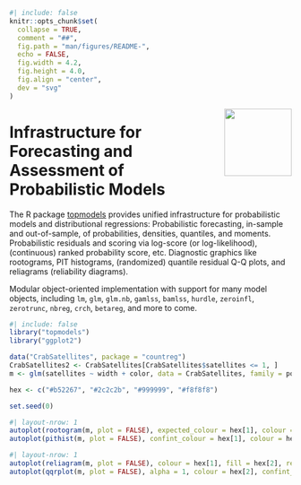 <!-- README.md is generated from README.qmd via: quarto render README.qmd --to gfm -->

```r
#| include: false
knitr::opts_chunk$set(
  collapse = TRUE,
  comment = "##",
  fig.path = "man/figures/README-",
  echo = FALSE,
  fig.width = 4.2,
  fig.height = 4.0,
  fig.align = "center",
  dev = "svg"
)
```

<img src="https://topmodels.R-Forge.R-project.org/topmodels/topmodels.png" align="right" alt="" width="120"/>

# Infrastructure for Forecasting and Assessment of Probabilistic Models

The R package [topmodels](https://topmodels.R-Forge.R-project.org/topmodels/)
provides unified infrastructure for probabilistic models and distributional regressions:
Probabilistic forecasting, in-sample and out-of-sample, of probabilities,
densities, quantiles, and moments. Probabilistic residuals and scoring via log-score (or log-likelihood),
(continuous) ranked probability score, etc. Diagnostic graphics like rootograms, PIT histograms,
(randomized) quantile residual Q-Q plots, and reliagrams (reliability diagrams).

Modular object-oriented implementation with support for many model objects, including
`lm`, `glm`, `glm.nb`, `gamlss`, `bamlss`, `hurdle`, `zeroinfl`, `zerotrunc`, `nbreg`, `crch`,
`betareg`, and more to come.

```r
#| include: false
library("topmodels")
library("ggplot2")

data("CrabSatellites", package = "countreg")
CrabSatellites2 <- CrabSatellites[CrabSatellites$satellites <= 1, ]
m <- glm(satellites ~ width + color, data = CrabSatellites, family = poisson)

hex <- c("#b52267", "#2c2c2b", "#999999", "#f8f8f8")

set.seed(0)
```

```r
#| layout-nrow: 1
autoplot(rootogram(m, plot = FALSE), expected_colour = hex[1], colour = hex[2], fill = hex[3]) + ggtitle("Rootogram") + theme_minimal()
autoplot(pithist(m, plot = FALSE), confint_colour = hex[1], colour = hex[2], fill = hex[3], expected_colour = hex[1]) + ggtitle("PIT Histogram") + theme_minimal()
```

```r
#| layout-nrow: 1
autoplot(reliagram(m, plot = FALSE), colour = hex[1], fill = hex[2], ref_colour = hex[2], ref_linetype = 1, ref_size = 1.2) + ggtitle("Reliagram") + theme_minimal()
autoplot(qqrplot(m, plot = FALSE), alpha = 1, colour = hex[2], confint_colour = hex[2], simint_fill = hex[3], ref_colour = hex[1], ref_linetype = 1, ref_size = 1.2) + ggtitle("Q-Q Residuals plot") + theme_minimal()
```
